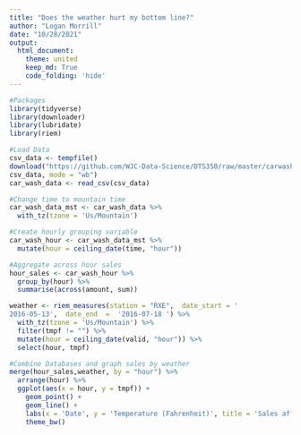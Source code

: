 ```yaml
---
title: "Does the weather hurt my bottom line?"
author: "Logan Morrill"
date: "10/28/2021"
output: 
  html_document:
    theme: united
    keep_md: True
    code_folding: 'hide'
---
```


```r
#Packages
library(tidyverse)
library(downloader)
library(lubridate)
library(riem)
```

```r
#Load Data
csv_data <- tempfile()
download("https://github.com/WJC-Data-Science/DTS350/raw/master/carwash.csv", 
csv_data, mode = "wb")
car_wash_data <- read_csv(csv_data)
```

```r
#Change time to mountain time
car_wash_data_mst <- car_wash_data %>%
  with_tz(tzone = 'Us/Mountain')
```

```r
#Create hourly grouping variable
car_wash_hour <- car_wash_data_mst %>%
  mutate(hour = ceiling_date(time, "hour"))
```

```r
#Aggregate across hour sales
hour_sales <- car_wash_hour %>%
  group_by(hour) %>%
  summarise(across(amount, sum))
```

```r
weather <- riem_measures(station = "RXE",  date_start = '	
2016-05-13',  date_end  =  '2016-07-18 ') %>%
  with_tz(tzone = 'Us/Mountain') %>%
  filter(tmpf != "") %>%
  mutate(hour = ceiling_date(valid, "hour")) %>%
  select(hour, tmpf)
```

```r
#Combine Databases and graph sales by weather
merge(hour_sales,weather, by = "hour") %>%
  arrange(hour) %>%
  ggplot(aes(x = hour, y = tmpf)) +
    geom_point() +
    geom_line() +
    labs(x = 'Date', y = 'Temperature (Fahrenheit)', title = 'Sales affect by Weather') +
    theme_bw()
```

